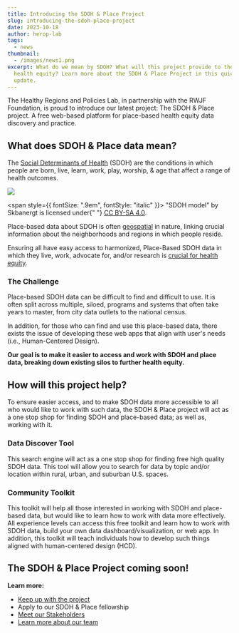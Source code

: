 ```yaml
---
title: Introducing the SDOH & Place Project
slug: introducing-the-sdoh-place-project
date: 2023-10-18
author: herop-lab
tags:
  - news
thumbnail:
  - /images/news1.png
excerpt: What do we mean by SDOH? What will this project provide to the field of
  health equity? Learn more about the SDOH & Place Project in this quick news
  update.
---
```


The Healthy Regions and Policies Lab, in partnership with the RWJF Foundation, is proud to introduce our latest project: The SDOH & Place project. A free web-based platform for place-based health equity data discovery and practice.

## What does SDOH & Place data mean?

The [Social Determinants of Health](https://www.who.int/health-topics/social-determinants-of-health#tab=tab_1) (SDOH) are the conditions in which people are born, live, learn, work, play, worship, & age that affect a range of health outcomes.

![](/images/sdoh_model.gif)

<span style={{ fontSize: ".9em", fontStyle: "italic" }}>
  "SDOH model" by Skbanergt is licensed under{" "}
  <a href="https://creativecommons.org/licenses/by-sa/4.0">CC BY-SA 4.0</a>.
</span>

Place-based data about SDOH is often [geospatial](https://jamanetwork.com/journals/jamanetworkopen/fullarticle/2759757) in nature, linking crucial information about the neighborhoods and regions in which people reside.

Ensuring all have easy access to harmonized, Place-Based SDOH data in which they live, work, advocate for, and/or research is [crucial for health equity](https://www.rwjf.org/en/insights/our-research/2021/10/charting-a-course-for-an-equity-centered-data-system.html).

### The Challenge

Place-based SDOH data can be difficult to find and difficult to use. It is often split across multiple, siloed, programs and systems that often take years to master, from city data outlets to the national census.

In addition, for those who can find and use this place-based data, there exists the issue of developing these web apps that align with user's needs (i.e., Human-Centered Design).

**Our goal is to make it easier to access and work with SDOH and place data, breaking down existing silos to further health equity.**

## How will this project help?

To ensure easier access, and to make SDOH data more accessible to all who would like to work with such data, the SDOH & Place project will act as a one stop shop for finding SDOH and place-based data; as well as, working with it.

### **Data Discover Tool**

This search engine will act as a one stop shop for finding free high quality SDOH data. This tool will allow you to search for data by topic and/or location within rural, urban, and suburban U.S. spaces.

### Community Toolkit

This toolkit will help all those interested in working with SDOH and place-based data, but would like to learn how to work with data more effectively. All experience levels can access this free toolkit and learn how to work with SDOH data, build your own data dashboard/visualization, or web app. In addition, this toolkit will teach individuals how to develop such things aligned with human-centered design (HCD).

## The SDOH & Place Project coming soon!

**Learn more:**

- [Keep up with the project](https://sdohplace.org/news)
- Apply to our SDOH & Place fellowship
- [Meet our Stakeholders](https://sdohplace.org/news/introducing-our-advisory-boards)
- [Learn more about our team](https://sdohplace.org/about)
